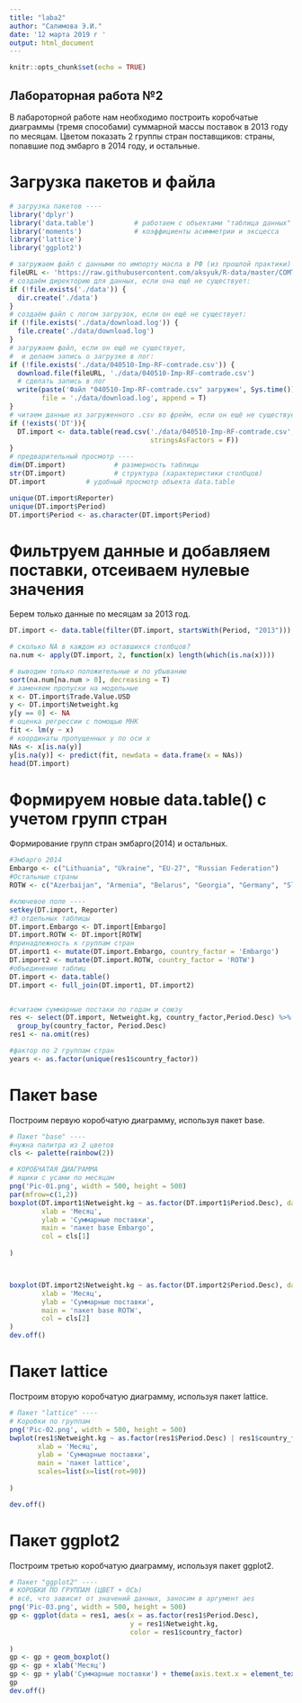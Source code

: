 ---
title: "laba2"
author: "Салимова Э.И."
date: '12 марта 2019 г '
output: html_document
---

```{r setup, include=FALSE}
knitr::opts_chunk$set(echo = TRUE)
```

## Лабораторная работа №2

В лабароторной работе нам необходимо построить коробчатые диаграммы (тремя способами) суммарной массы поставок в 2013 году по месяцам. Цветом показать 2 группы стран поставщиков: страны, попавшие под эмбарго в 2014 году, и остальные.

# Загрузка пакетов и файла

```{r}
# загрузка пакетов ----
library('dplyr')
library('data.table')          # работаем с объектами "таблица данных"
library('moments')             # коэффициенты асимметрии и эксцесса 
library('lattice')
library('ggplot2')

# загружаем файл с данными по импорту масла в РФ (из прошлой практики) ----
fileURL <- 'https://raw.githubusercontent.com/aksyuk/R-data/master/COMTRADE/040510-Imp-RF-comtrade.csv'
# создаём директорию для данных, если она ещё не существует:
if (!file.exists('./data')) {
  dir.create('./data')
}
# создаём файл с логом загрузок, если он ещё не существует:
if (!file.exists('./data/download.log')) {
  file.create('./data/download.log')
}
# загружаем файл, если он ещё не существует,
#  и делаем запись о загрузке в лог:
if (!file.exists('./data/040510-Imp-RF-comtrade.csv')) {
  download.file(fileURL, './data/040510-Imp-RF-comtrade.csv')
  # сделать запись в лог
  write(paste('Файл "040510-Imp-RF-comtrade.csv" загружен', Sys.time()), 
        file = './data/download.log', append = T)
}
# читаем данные из загруженного .csv во фрейм, если он ещё не существует
if (!exists('DT')){
  DT.import <- data.table(read.csv('./data/040510-Imp-RF-comtrade.csv', 
                                   stringsAsFactors = F))
}
# предварительный просмотр ----
dim(DT.import)            # размерность таблицы
str(DT.import)            # структура (характеристики столбцов)
DT.import          # удобный просмотр объекта data.table

unique(DT.import$Reporter)
unique(DT.import$Period)
DT.import$Period <- as.character(DT.import$Period)
```

# Фильтруем данные и добавляем поставки, отсеиваем нулевые значения

Берем только данные по месяцам за 2013 год.

```{r}
DT.import <- data.table(filter(DT.import, startsWith(Period, "2013")))

# сколько NA в каждом из оставшихся столбцов?
na.num <- apply(DT.import, 2, function(x) length(which(is.na(x))))

# выводим только положительные и по убыванию
sort(na.num[na.num > 0], decreasing = T)
# заменяем пропуски на модельные
x <- DT.import$Trade.Value.USD
y <- DT.import$Netweight.kg
y[y == 0] <- NA
# оценка регрессии с помощью МНК
fit <- lm(y ~ x)
# координаты пропущенных y по оси x
NAs <- x[is.na(y)]
y[is.na(y)] <- predict(fit, newdata = data.frame(x = NAs))
head(DT.import)
```

# Формируем новые data.table() с учетом групп стран

Формирование групп стран эмбарго(2014) и остальных.

```{r}
#Эмбарго 2014
Embargo <- c("Lithuania", "Ukraine", "EU-27", "Russian Federation")
#Остальные страны
ROTW <- c("Azerbaijan", "Armenia", "Belarus", "Georgia", "Germany", "Slovenia")

#ключевое поле ----
setkey(DT.import, Reporter)
#3 отдельных таблицы
DT.import.Embargo <- DT.import[Embargo]
DT.import.ROTW <- DT.import[ROTW]
#принадлежность к группам стран
DT.import1 <- mutate(DT.import.Embargo, country_factor = 'Embargo')
DT.import2 <- mutate(DT.import.ROTW, country_factor = 'ROTW')
#объединение таблиц
DT.import <- data.table()
DT.import <- full_join(DT.import1, DT.import2)


#считаем суммарные постаки по годам и союзу
res <- select(DT.import, Netweight.kg, country_factor,Period.Desc) %>%
  group_by(country_factor, Period.Desc)
res1 <- na.omit(res)

#фактор по 2 группам стран
years <- as.factor(unique(res1$country_factor))
```

# Пакет base

Построим первую коробчатую диаграмму, используя пакет base.

```{r}
# Пакет "base" ----
#нужна палитра из 2 цветов
cls <- palette(rainbow(2))

# КОРОБЧАТАЯ ДИАГРАММА
# ящики с усами по месяцам
png('Pic-01.png', width = 500, height = 500)
par(mfrow=c(1,2))
boxplot(DT.import1$Netweight.kg ~ as.factor(DT.import1$Period.Desc), data=DT.import1,
        xlab = 'Месяц',
        ylab = 'Суммарные поставки',
        main = 'пакет base Embargo',
        col = cls[1]
        
)



boxplot(DT.import2$Netweight.kg ~ as.factor(DT.import2$Period.Desc), data=DT.import2,
        xlab = 'Месяц',
        ylab = 'Суммарные поставки',
        main = 'пакет base ROTW',
        col = cls[2]
)
dev.off()
```

# Пакет lattice

Построим вторую коробчатую диаграмму, используя пакет lattice.

```{r}
# Пакет "lattice" ----
# Коробки по группам
png('Pic-02.png', width = 500, height = 500)
bwplot(res1$Netweight.kg ~ as.factor(res1$Period.Desc) | res1$country_factor, data=res1,
       xlab = 'Месяц',
       ylab = 'Суммарные поставки',
       main = 'пакет lattice',
       scales=list(x=list(rot=90))
       
)

dev.off()
```

# Пакет ggplot2

Построим третью коробчатую диаграмму, используя пакет ggplot2.

```{r}
# Пакет "ggplot2" ----
# КОРОБКИ ПО ГРУППАМ (ЦВЕТ + ОСЬ)
# всё, что зависит от значений данных, заносим в аргумент aes
png('Pic-03.png', width = 500, height = 500)
gp <- ggplot(data = res1, aes(x = as.factor(res1$Period.Desc),
                              y = res1$Netweight.kg,
                              color = res1$country_factor)
             
)
gp <- gp + geom_boxplot()
gp <- gp + xlab('Месяц')
gp <- gp + ylab('Суммарные поставки') + theme(axis.text.x = element_text(angle = 90, hjust = 1))
gp
dev.off()
```